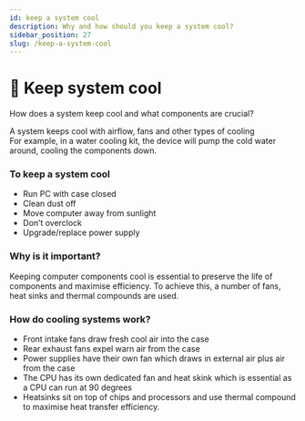 ```yaml
---
id: keep a system cool
description: Why and how should you keep a system cool?
sidebar_position: 27
slug: /keep-a-system-cool
---
```


# 🧊 Keep system cool


How does a system keep cool and what components are crucial?

A system keeps cool with airflow, fans and other types of cooling <br />
For example, in a water cooling kit, the device will pump the cold water around, cooling the components down. <br />

### To keep a system cool
- Run PC with case closed
- Clean dust off
- Move computer away from sunlight
- Don’t overclock
- Upgrade/replace power supply

### Why is it important?
Keeping computer components cool is essential to preserve the life of components and maximise efficiency. To achieve this, a number of fans, heat sinks and thermal compounds are used. 


### How do cooling systems work?
- Front intake fans draw fresh cool air into the case
- Rear exhaust fans expel warn air from the case
- Power supplies have their own fan which draws in external air plus air from the case
- The CPU has its own dedicated fan and heat skink which is essential as a CPU can run at 90 degrees
- Heatsinks sit on top of chips and processors and use thermal compound to maximise heat transfer efficiency.